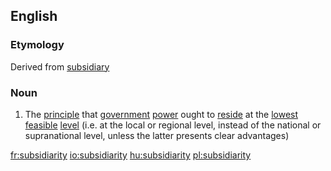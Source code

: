 {{wikipedia|Subsidiarity}}
==English==

===Etymology===
Derived from [[subsidiary]]

===Noun===
{{en-noun|-}}

# The [[principle]] that [[government]] [[power]] ought to [[reside]] at the [[lowest]] [[feasible]] [[level]] (i.e. at the local or regional level, instead of the national or supranational level, unless the latter presents clear advantages)

[[fr:subsidiarity]]
[[io:subsidiarity]]
[[hu:subsidiarity]]
[[pl:subsidiarity]]
